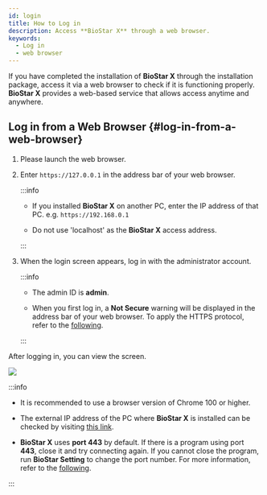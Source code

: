 ```yaml
---
id: login
title: How to Log in
description: Access **BioStar X** through a web browser.
keywords:
  - Log in
  - web browser
---
```


If you have completed the installation of **BioStar X** through the installation package, access it via a web browser to check if it is functioning properly. **BioStar X** provides a web-based service that allows access anytime and anywhere.

## Log in from a Web Browser {#log-in-from-a-web-browser}

1. Please launch the web browser.

2. Enter `https://127.0.0.1` in the address bar of your web browser.

   :::info

   * If you installed **BioStar X** on another PC, enter the IP address of that PC. e.g. `https://192.168.0.1`

   * Do not use 'localhost' as the **BioStar X** access address.

   :::

3. When the login screen appears, log in with the administrator account.

   :::info

   * The admin ID is **admin**. 

   * When you first log in, a **Not Secure** warning will be displayed in the address bar of your web browser. To apply the HTTPS protocol, refer to the [following](settings-server-https).

   :::

After logging in, you can view the <Cmd sid='shell.header.launcher' /> screen.

<Image src='/img/biostarx-main-launcher.png' alone />

:::info

* It is recommended to use a browser version of Chrome 100 or higher.

* The external IP address of the PC where **BioStar X** is installed can be checked by visiting [this link](https://whatismyipaddress.com/).

* **BioStar X** uses **port 443** by default. If there is a program using port **443**, close it and try connecting again. If you cannot close the program, run **BioStar Setting** to change the port number. For more information, refer to the [following](change-port).

:::
